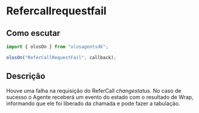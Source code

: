 # Refercallrequestfail

## Como escutar

```js copy
import { olosOn } from "olosagentsdk";

olosOn("ReferCallRequestFail", callback);
```

## Descrição

Houve uma falha na requisição do ReferCall _changestatus_. No caso de sucesso o Agente receberá um evento do estado com o resultado de Wrap, informando que ele foi liberado da chamada e pode fazer a tabulação.
